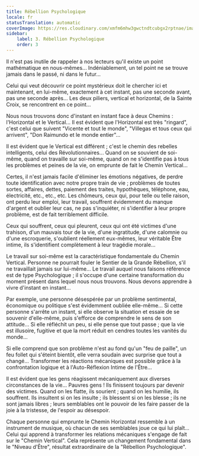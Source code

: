 ```yaml
---
title: Rébellion Psychologique
locale: fr
statusTranslation: automatic
coverImage: https://res.cloudinary.com/xmfm6mhw3gwctndtcubgx2rptnae/image/upload/v1740468922/small_cover_tratado_de_psicologia_revolucionaria_a4c0dca4e0.webp
sidebar:
    label: 3. Rébellion Psychologique
    order: 3
---
```

Il n'est pas inutile de rappeler à nos lecteurs qu'il existe un point mathématique en nous-mêmes... Indéniablement, un tel point ne se trouve jamais dans le passé, ni dans le futur...

Celui qui veut découvrir ce point mystérieux doit le chercher ici et maintenant, en lui-même, exactement à cet instant, pas une seconde avant, pas une seconde après... Les deux piliers, vertical et horizontal, de la Sainte Croix, se rencontrent en ce point...

Nous nous trouvons donc d'instant en instant face à deux Chemins : l'Horizontal et le Vertical... Il est évident que l'Horizontal est très "ringard", c'est celui que suivent "Vicente et tout le monde", "Villegas et tous ceux qui arrivent", "Don Raimundo et le monde entier"...

Il est évident que le Vertical est différent ; c'est le chemin des rebelles intelligents, celui des Révolutionnaires... Quand on se souvient de soi-même, quand on travaille sur soi-même, quand on ne s'identifie pas à tous les problèmes et peines de la vie, on emprunte de fait le Chemin Vertical...

Certes, il n'est jamais facile d'éliminer les émotions négatives, de perdre toute identification avec notre propre train de vie ; problèmes de toutes sortes, affaires, dettes, paiement des traites, hypothèques, téléphone, eau, électricité, etc., etc., etc. Les chômeurs, ceux qui, pour telle ou telle raison, ont perdu leur emploi, leur travail, souffrent évidemment du manque d'argent et oublier leur cas, ne pas s'inquiéter, ni s'identifier à leur propre problème, est de fait terriblement difficile.

Ceux qui souffrent, ceux qui pleurent, ceux qui ont été victimes d'une trahison, d'un mauvais tour de la vie, d'une ingratitude, d'une calomnie ou d'une escroquerie, s'oublient réellement eux-mêmes, leur véritable Être intime, ils s'identifient complètement à leur tragédie morale...

Le travail sur soi-même est la caractéristique fondamentale du Chemin Vertical. Personne ne pourrait fouler le Sentier de la Grande Rébellion, s'il ne travaillait jamais sur lui-même... Le travail auquel nous faisons référence est de type Psychologique ; il s'occupe d'une certaine transformation du moment présent dans lequel nous nous trouvons. Nous devons apprendre à vivre d'instant en instant...

Par exemple, une personne désespérée par un problème sentimental, économique ou politique s'est évidemment oubliée elle-même... Si cette personne s'arrête un instant, si elle observe la situation et essaie de se souvenir d'elle-même, puis s'efforce de comprendre le sens de son attitude... Si elle réfléchit un peu, si elle pense que tout passe ; que la vie est illusoire, fugitive et que la mort réduit en cendres toutes les vanités du monde...

Si elle comprend que son problème n'est au fond qu'un "feu de paille", un feu follet qui s'éteint bientôt, elle verra soudain avec surprise que tout a changé... Transformer les réactions mécaniques est possible grâce à la confrontation logique et à l'Auto-Réflexion Intime de l'Être...

Il est évident que les gens réagissent mécaniquement aux diverses circonstances de la vie... Pauvres gens ! Ils finissent toujours par devenir des victimes. Quand on les flatte, ils sourient ; quand on les humilie, ils souffrent. Ils insultent si on les insulte ; ils blessent si on les blesse ; ils ne sont jamais libres ; leurs semblables ont le pouvoir de les faire passer de la joie à la tristesse, de l'espoir au désespoir.

Chaque personne qui emprunte le Chemin Horizontal ressemble à un instrument de musique, où chacun de ses semblables joue ce qui lui plaît... Celui qui apprend à transformer les relations mécaniques s'engage de fait sur le "Chemin Vertical". Cela représente un changement fondamental dans le "Niveau d'Être", résultat extraordinaire de la "Rébellion Psychologique".

